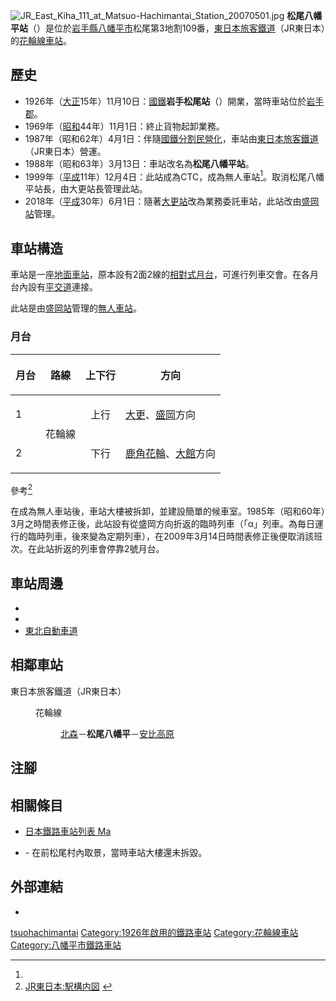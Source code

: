 {{NoteTA
|T=zh-hans:松尾八幡平站;zh-hk:松尾八幡平站;zh-tw:松尾八幡平車站;
|1=zh-hans:松尾八幡平站;zh-hk:松尾八幡平站;zh-tw:松尾八幡平車站;
}}
{{Infobox station
|公司色 = green
|站名 = 松尾八幡平站*
|圖片 = Matsuohotimantai-Sta01.JPG
|pxl = 
|圖片說明 = 車站入囗
|日文原名 = 松尾八幡平
|平假名 = まつおはちまんたい
|羅馬拼音 = Matsuohachimantai
|副站名 = 
|電報略號 = マオ<br>イツ（改名前）
|所在地 = {{JPN}}[[岩手縣|岩手縣]][[八幡平市|八幡平市]]松尾第3地割109番
|座標 = {{coord|39|58|9.3|N|141|2|38.1|E|type:railwaystation_region:JP-24|display=inline,title}}
|車站構造 = [[地面車站|地面車站]]
|月台配置 = 2面2線
|啟用年月日 = 1926年（[[大正|大正]]15年）11月10日
|廢站年月日 = 
|乘客人數 = 
|上下車人次 = 
|統計年度 = 
|轉車 = 
|全寬備註 = [[無人車站|無人車站]]<ref name="iwate19990911">{{Cite news |title=JR東日本 松尾八幡平駅、無人化へ 花輪線CTC化を計画 |newspaper={{Translink|ja|岩手日報}} |publisher=岩手日報社 |date=1999-09-11 |page=27 }}</ref><br />* 在1988年前車站名為岩手松尾站。
|adjacent = {{Adjacent stations|system=東日本旅客鐵道|line=花輪線|left=北森|right=安比高原|note-left=2.8km|note-mid=距離[[好摩站|好摩]]17.8km|note-right=7.2km}}
}}
[[File:JR_East_Kiha_111_at_Matsuo-Hachimantai_Station_20070501.jpg|thumb]]
'''松尾八幡平站'''（{{jpn|j=松尾八幡平駅|hg=まつおはちまんたいえき|rm=Matsuohachimantai eki|f=y}}）是位於[[岩手縣|岩手縣]][[八幡平市|八幡平市]]松尾第3地割109番，[[東日本旅客鐵道|東日本旅客鐵道]]（JR東日本）的[[花輪線|花輪線]][[鐵路車站|車站]]。

== 歷史 ==
* 1926年（[[大正|大正]]15年）11月10日：[[日本國有鐵道|國鐵]]'''岩手松尾站'''（{{jpn|j=岩手松尾駅|hg=いわてまつおえき}}）開業，當時車站位於[[岩手郡|岩手郡]]{{Translink|ja|松尾村 (岩手県)|松尾村 (岩手縣)|松尾村}}。
* 1969年（[[昭和|昭和]]44年）11月1日：終止貨物起卸業務。
* 1987年（昭和62年）4月1日：伴隨[[國鐵分割民營化|國鐵分割民營化]]，車站由[[東日本旅客鐵道|東日本旅客鐵道]]（JR東日本）營運。
* 1988年（昭和63年）3月13日：車站改名為'''松尾八幡平站'''。
* 1999年（[[平成|平成]]11年）12月4日：此站成為CTC，成為無人車站<ref name="iwate19990911"/>。取消松尾八幡平站長，由大更站長管理此站。
* 2018年（[[平成|平成]]30年）6月1日：隨著[[大更站|大更站]]改為業務委託車站，此站改由[[盛岡站|盛岡站]]管理。

== 車站構造 ==
車站是一座[[地面車站|地面車站]]，原本設有2面2線的[[相對式月台|相對式月台]]，可進行列車交會。在各月台內設有[[平交道|平交道]]連接。

此站是由[[盛岡站|盛岡站]]管理的[[無人車站|無人車站]]。

=== 月台 ===
{| rules="rows" class="wikitable"
!月台!!路線!!上下行!!方向
|-
! 1
|rowspan="2"|{{Color|#aa1e30|■}}花輪線
| style="text-align:center" | 上行
|[[大更站|大更]]、[[盛岡站|盛岡]]方向
|-
! 2
| style="text-align:center" | 下行
|[[鹿角花輪站|鹿角花輪]]、[[大館站|大館]]方向
|}
參考<ref>[https://www.jreast.co.jp/estation/stations/1433.html JR東日本:駅構内図] {{Wayback|url=https://www.jreast.co.jp/estation/stations/1433.html |date=20201120021748 }}{{ja icon}}</ref>

在成為無人車站後，車站大樓被拆卸，並建設簡單的候車室。1985年（昭和60年）3月之時間表修正後，此站設有從盛岡方向折返的臨時列車（「α」列車。為毎日運行的臨時列車，後來變為定期列車），在2009年3月14日時間表修正後便取消該班次。在此站折返的列車會停靠2號月台。

== 車站周邊 ==
* {{Translink|ja|岩手県道45号柏台松尾線|岩手縣道45號柏台松尾線|縣道45號柏台松尾線}}
* {{Translink|ja|国道282号|國道282號}}
* [[東北自動車道|東北自動車道]] {{Translink|ja|松尾八幡平インターチェンジ|松尾八幡平交匯處}}

== 相鄰車站 ==
; 東日本旅客鐵道（JR東日本）
: {{Color|#aa1e30|■}}花輪線
:: [[北森站|北森]]－'''松尾八幡平'''－[[安比高原站|安比高原]]

== 注腳 ==
{{Reflist}}

== 相關條目 ==
{{commonscat|Matsuo-Hachimantai Station}}
* [[日本鐵路車站列表_Ma|日本鐵路車站列表 Ma]]
* {{Translink|ja|同胞 (映画)|同胞 (電影)}} - 在前松尾村內取景，當時車站大樓還未拆毀。

== 外部連結 ==
*{{外部連結/JR東日本車站|1433|松尾八幡平}}{{ja icon}}

{{花輪線}}

{{DEFAULTSORT:Matsuo-Hachimantai}}
[[Category:日本鐵路車站_Ma|tsuohachimantai]]
[[Category:1926年啟用的鐵路車站|Category:1926年啟用的鐵路車站]]
[[Category:花輪線車站|Category:花輪線車站]]
[[Category:八幡平市鐵路車站|Category:八幡平市鐵路車站]]